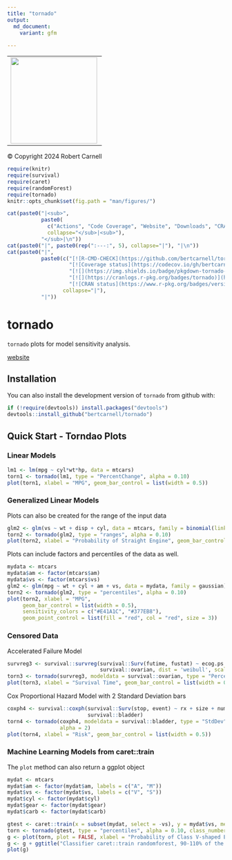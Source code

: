 ```yaml
---
title: "tornado"
output: 
  md_document:
    variant: gfm
  
---
```


<!-- DO NOT EDIT:  README.md is created from README.Rmd -->

<div>
  <table>
    <tr>
      <td>
        <img align="left" width="200" height="200" src="man/figures/logo.png"/>
      </td>
    </tr>
  </table>
</div>
<footer>&copy; Copyright 2024 Robert Carnell</footer>


```r
require(knitr)
require(survival)
require(caret)
require(randomForest)
require(tornado)
knitr::opts_chunk$set(fig.path = "man/figures/")
```

```r
cat(paste0("|<sub>", 
           paste0(
             c("Actions", "Code Coverage", "Website", "Downloads", "CRAN"), 
             collapse="</sub>|<sub>"), 
           "</sub>|\n"))
cat(paste0("|", paste0(rep(":---:", 5), collapse="|"), "|\n"))
cat(paste0("|", 
           paste0(c("[![R-CMD-CHECK](https://github.com/bertcarnell/tornado/actions/workflows/r-cmd-check.yml/badge.svg)](https://github.com/bertcarnell/tornado/actions/workflows/r-cmd-check.yml)",
                    "[![Coverage status](https://codecov.io/gh/bertcarnell/tornado/branch/master/graph/badge.svg)](https://codecov.io/github/bertcarnell/tornado?branch=master)",
                    "[![](https://img.shields.io/badge/pkgdown-tornado-blue.svg)](https://bertcarnell.github.io/tornado/)",
                    "[![](https://cranlogs.r-pkg.org/badges/tornado)](https://cran.r-project.org/package=tornado)",
                    "[![CRAN status](https://www.r-pkg.org/badges/version/tornado)](https://cran.r-project.org/package=tornado)"),
                  collapse="|"), 
           "|"))
```

# tornado

`tornado` plots for model sensitivity analysis.

[website](https://bertcarnell.github.io/tornado/)

## Installation

You can also install the development version of `tornado` from github with:

```r
if (!require(devtools)) install.packages("devtools")
devtools::install_github("bertcarnell/tornado")
```

## Quick Start - Torndao Plots

### Linear Models

```r
lm1 <- lm(mpg ~ cyl*wt*hp, data = mtcars)
torn1 <- tornado(lm1, type = "PercentChange", alpha = 0.10)
plot(torn1, xlabel = "MPG", geom_bar_control = list(width = 0.5))
```

### Generalized Linear Models

Plots can also be created for the range of the input data

```r
glm2 <- glm(vs ~ wt + disp + cyl, data = mtcars, family = binomial(link = "logit"))
torn2 <- tornado(glm2, type = "ranges", alpha = 0.10)
plot(torn2, xlabel = "Probability of Straight Engine", geom_bar_control = list(width = 0.5))
```

Plots can include factors and percentiles of the data as well.

```r
mydata <- mtcars
mydata$am <- factor(mtcars$am)
mydata$vs <- factor(mtcars$vs)
glm2 <- glm(mpg ~ wt + cyl + am + vs, data = mydata, family = gaussian)
torn2 <- tornado(glm2, type = "percentiles", alpha = 0.10)
plot(torn2, xlabel = "MPG", 
     geom_bar_control = list(width = 0.5),
     sensitivity_colors = c("#E41A1C", "#377EB8"),
     geom_point_control = list(fill = "red", col = "red", size = 3))
```

### Censored Data

Accelerated Failure Model

```r
survreg3 <- survival::survreg(survival::Surv(futime, fustat) ~ ecog.ps + rx + age + resid.ds, 
                              survival::ovarian, dist = 'weibull', scale = 1)
torn3 <- tornado(survreg3, modeldata = survival::ovarian, type = "PercentChange", alpha = 0.10)
plot(torn3, xlabel = "Survival Time", geom_bar_control = list(width = 0.5))
```

Cox Proportional Hazard Model with 2 Standard Deviation bars

```r
coxph4 <- survival::coxph(survival::Surv(stop, event) ~ rx + size + number,
                          survival::bladder)
torn4 <- tornado(coxph4, modeldata = survival::bladder, type = "StdDev",
                 alpha = 2)
plot(torn4, xlabel = "Risk", geom_bar_control = list(width = 0.5))
```

### Machine Learning Models from caret::train

The `plot` method can also return a ggplot object

```r
mydat <- mtcars
mydat$am <- factor(mydat$am, labels = c("A", "M"))
mydat$vs <- factor(mydat$vs, labels = c("V", "S"))
mydat$cyl <- factor(mydat$cyl)
mydat$gear <- factor(mydat$gear)
mydat$carb <- factor(mydat$carb)

gtest <- caret::train(x = subset(mydat, select = -vs), y = mydat$vs, method = "rf")
torn <- tornado(gtest, type = "percentiles", alpha = 0.10, class_number = 1)
g <- plot(torn, plot = FALSE, xlabel = "Probability of Class V-shaped Engine", geom_bar_control = list(width = 0.5))
g <- g + ggtitle("Classifier caret::train randomforest, 90-110% of the mean in each variable")
plot(g)
```
